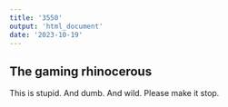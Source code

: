 ```yaml
---
title: '3550'
output: 'html_document'
date: '2023-10-19'
---
```


## The gaming rhinocerous

This is stupid. And dumb. And wild. Please make it stop.